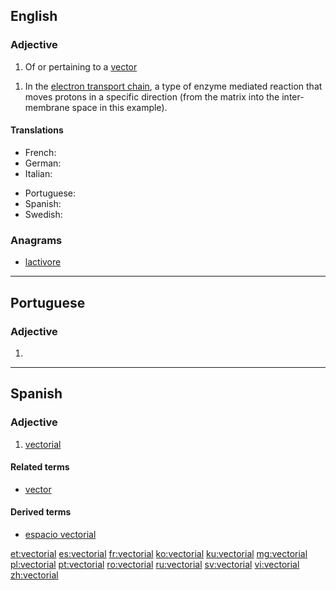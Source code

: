 ==English==

===Adjective===
{{en-adj}}

# {{label|en|mathematics}} Of or pertaining to a [[vector]]

# {{label|en|biochemistry}} In the [[electron transport chain]], a type of enzyme mediated reaction that moves protons in a specific direction (from the matrix into the inter-membrane space in this example).

====Translations====
{{trans-top|of or pertaining to a vector}}
* French: {{t+|fr|vectoriel}}
* German: {{t|de|vektoriell}}
* Italian: {{t+|it|vettoriale}}
{{trans-mid}}
* Portuguese: {{t+|pt|vectorial}}
* Spanish: {{t+|es|vectorial}}
* Swedish: {{t|sv|vektoriell}}
{{trans-bottom}}

===Anagrams===
* [[lactivore#English|lactivore]]

----

==Portuguese==

===Adjective===
{{pt-adj|vectoria|l}}

# {{superseded spelling of|vetorial|lang=pt}}

----

==Spanish==

===Adjective===
{{es-adj|pl=vectoriales}}

# {{label|es|mathematics}} [[#English|vectorial]]

====Related terms====
* [[vector]]

====Derived terms====
* [[espacio vectorial]]

[[et:vectorial]]
[[es:vectorial]]
[[fr:vectorial]]
[[ko:vectorial]]
[[ku:vectorial]]
[[mg:vectorial]]
[[pl:vectorial]]
[[pt:vectorial]]
[[ro:vectorial]]
[[ru:vectorial]]
[[sv:vectorial]]
[[vi:vectorial]]
[[zh:vectorial]]